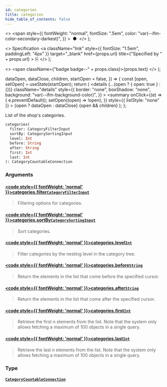 ```yaml
---
id: categories
title: categories
hide_table_of_contents: false
---
```


  <>
    <span
      style={{
        fontWeight: "normal",
        fontSize: ".5em",
        color: "var(--ifm-color-secondary-darkest)",
      }}
    >
      &nbsp;●&nbsp;
    </span>
  </>
);

  <>
    Specification
    <a
      className="link"
      style={{ fontSize: "1.5em", paddingLeft: "4px" }}
      target="\_blank"
      href={props.url}
      title={"Specified by " + props.url}
    >
      ⎘
    </a>
  </>
);

  <>
    <span className={"badge badge--" + props.class}>{props.text}</span>
  </>
);


  dataOpen,
  dataClose,
  children,
  startOpen = false,
}) => {
  const [open, setOpen] = useState(startOpen);
  return (
    <details
      {...(open ? { open: true } : {})}
      className="details"
      style={{
        border: "none",
        boxShadow: "none",
        background: "var(--ifm-background-color)",
      }}
    >
      <summary
        onClick={(e) => {
          e.preventDefault();
          setOpen((open) => !open);
        }}
        style={{ listStyle: "none" }}
      >
        {open ? dataOpen : dataClose}
      </summary>
      {open && children}
    </details>
  );
};

List of the shop's categories.

```graphql
categories(
  filter: CategoryFilterInput
  sortBy: CategorySortingInput
  level: Int
  before: String
  after: String
  first: Int
  last: Int
): CategoryCountableConnection
```

### Arguments

#### [<code style={{ fontWeight: 'normal' }}>categories.<b>filter</b></code>](#)<Bullet />[`CategoryFilterInput`](../../../api-storefront/products/inputs/category-filter-input) <Badge class="secondary" text="input"/>

> Filtering options for categories.

#### [<code style={{ fontWeight: 'normal' }}>categories.<b>sortBy</b></code>](#)<Bullet />[`CategorySortingInput`](../../../api-storefront/products/inputs/category-sorting-input) <Badge class="secondary" text="input"/>

> Sort categories.

#### [<code style={{ fontWeight: 'normal' }}>categories.<b>level</b></code>](#)<Bullet />[`Int`](../../../api-storefront/miscellaneous/scalars/int) <Badge class="secondary" text="scalar"/>

> Filter categories by the nesting level in the category tree.

#### [<code style={{ fontWeight: 'normal' }}>categories.<b>before</b></code>](#)<Bullet />[`String`](../../../api-storefront/miscellaneous/scalars/string) <Badge class="secondary" text="scalar"/>

> Return the elements in the list that come before the specified cursor.

#### [<code style={{ fontWeight: 'normal' }}>categories.<b>after</b></code>](#)<Bullet />[`String`](../../../api-storefront/miscellaneous/scalars/string) <Badge class="secondary" text="scalar"/>

> Return the elements in the list that come after the specified cursor.

#### [<code style={{ fontWeight: 'normal' }}>categories.<b>first</b></code>](#)<Bullet />[`Int`](../../../api-storefront/miscellaneous/scalars/int) <Badge class="secondary" text="scalar"/>

> Retrieve the first n elements from the list. Note that the system only allows fetching a maximum of 100 objects in a single query.

#### [<code style={{ fontWeight: 'normal' }}>categories.<b>last</b></code>](#)<Bullet />[`Int`](../../../api-storefront/miscellaneous/scalars/int) <Badge class="secondary" text="scalar"/>

> Retrieve the last n elements from the list. Note that the system only allows fetching a maximum of 100 objects in a single query.

### Type

#### [`CategoryCountableConnection`](../../../api-storefront/products/objects/category-countable-connection) <Badge class="secondary" text="object"/>

>
